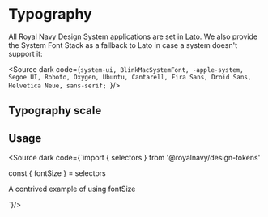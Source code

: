 


<Meta title="Tokens/Typography" />

# Typography

All Royal Navy Design System applications are set in [Lato](https://www.latofonts.com/).
We also provide the System Font Stack as a fallback to Lato in case a system doesn't support it:

<Source dark code={`system-ui,
BlinkMacSystemFont,
-apple-system,
Segoe UI,
Roboto,
Oxygen,
Ubuntu,
Cantarell,
Fira Sans,
Droid Sans,
Helvetica Neue,
sans-serif;
`}/>

## Typography scale
<TypographyTable />

## Usage

<Source dark code={`import { selectors } from '@royalnavy/design-tokens'

const { fontSize } = selectors

<p style={{ fontSize: fontSize('xl') }}>
  A contrived example of using fontSize
</p>

`}/>
